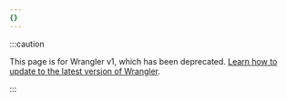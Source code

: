 ```yaml
---
{}
---
```


:::caution

This page is for Wrangler v1, which has been deprecated.
[Learn how to update to the latest version of Wrangler](/workers/wrangler/migration/v1-to-v2/).

:::
